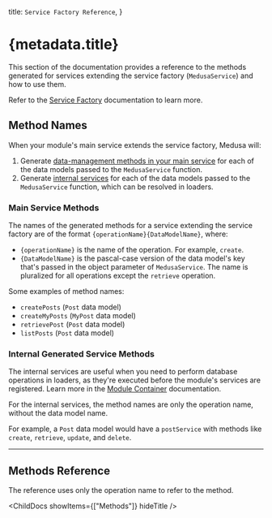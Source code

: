 
  title: `Service Factory Reference`,
}

# {metadata.title}

This section of the documentation provides a reference to the methods generated for services extending the service factory (`MedusaService`) and how to use them.

<Note title="Tip">

Refer to the [Service Factory](!docs!/learn/fundamentals/modules/service-factory) documentation to learn more.

</Note>

## Method Names

When your module's main service extends the service factory, Medusa will:

1. Generate [data-management methods in your main service](#main-service-methods) for each of the data models passed to the `MedusaService` function.
2. Generate [internal services](#internal-generated-service-methods) for each of the data models passed to the `MedusaService` function, which can be resolved in loaders.

### Main Service Methods

The names of the generated methods for a service extending the service factory are of the format `{operationName}{DataModelName}`, where:

- `{operationName}` is the name of the operation. For example, `create`.
- `{DataModelName}` is the pascal-case version of the data model's key that's passed in the object parameter of `MedusaService`. The name is pluralized for all operations except the `retrieve` operation.

Some examples of method names:

- `createPosts` (`Post` data model)
- `createMyPosts` (`MyPost` data model)
- `retrievePost` (`Post` data model)
- `listPosts` (`Post` data model)

### Internal Generated Service Methods

The internal services are useful when you need to perform database operations in loaders, as they're executed before the module's services are registered. Learn more in the [Module Container](!docs!/learn/fundamentals/modules/container) documentation.

For the internal services, the method names are only the operation name, without the data model name.

For example, a `Post` data model would have a `postService` with methods like `create`, `retrieve`, `update`, and `delete`.

---

## Methods Reference

<Note>

The reference uses only the operation name to refer to the method.

</Note>

<ChildDocs showItems={["Methods"]} hideTitle />
